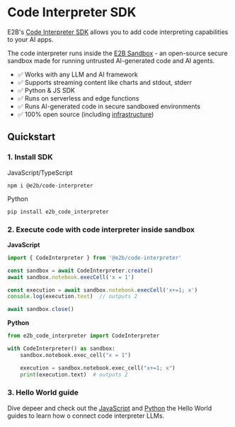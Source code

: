 # Code Interpreter SDK
E2B's [Code Interpreter SDK](https://github.com/e2b-dev/code-interpreter) allows you to add code interpreting capabilities to your AI apps.

The code interpreter runs inside the [E2B Sandbox](https://github.com/e2b-dev/e2b) - an open-source secure sandbox made for running untrusted AI-generated code and AI agents.
- ✅ Works with any LLM and AI framework
- ✅ Supports streaming content like charts and stdout, stderr
- ✅ Python & JS SDK
- ✅ Runs on serverless and edge functions
- ✅ Runs AI-generated code in secure sandboxed environments
- ✅ 100% open source (including [infrastructure](https://github.com/e2b-dev/infra))

## Quickstart

### 1. Install SDK

JavaScript/TypeScript
```
npm i @e2b/code-interpreter
```

Python
```
pip install e2b_code_interpreter
```

### 2. Execute code with code interpreter inside sandbox

**JavaScript**
```ts
import { CodeInterpreter } from '@e2b/code-interpreter'

const sandbox = await CodeInterpreter.create()
await sandbox.notebook.execCell('x = 1')

const execution = await sandbox.notebook.execCell('x+=1; x')
console.log(execution.text)  // outputs 2

await sandbox.close()
```

**Python**
```py
from e2b_code_interpreter import CodeInterpreter

with CodeInterpreter() as sandbox:
    sandbox.notebook.exec_cell("x = 1")

    execution = sandbox.notebook.exec_cell("x+=1; x")
    print(execution.text)  # outputs 2
```

### 3. Hello World guide
Dive depeer and check out the [JavaScript](/docs/hello-world/js) and [Python](/docs/hello-world/py) the Hello World guides to learn how o connect code interpreter LLMs.

